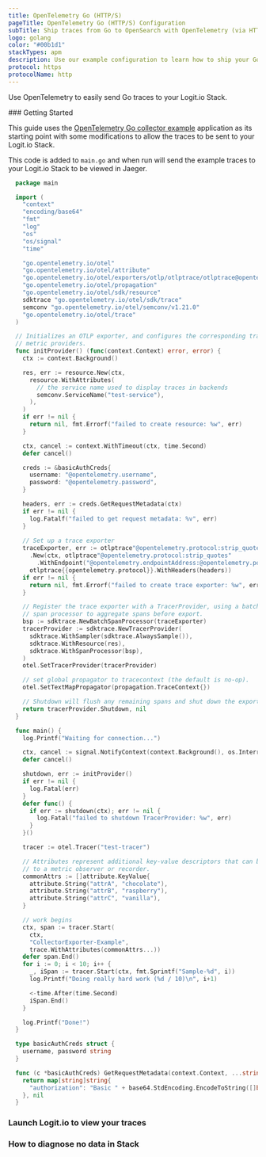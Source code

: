```yaml
---
title: OpenTelemetry Go (HTTP/S)
pageTitle: OpenTelemetry Go (HTTP/S) Configuration
subTitle: Ship traces from Go to OpenSearch with OpenTelemetry (via HTTP/S)
logo: golang
color: "#00b1d1"
stackTypes: apm
description: Use our example configuration to learn how to ship your Go program traces to OpenSearch. Send Go program traces to your Logit.io stacks.
protocol: https
protocolName: http
---
```


Use OpenTelemetry to easily send Go traces to your Logit.io Stack.

<Steps>
  ### Getting Started

  This guide uses the 
  [OpenTelemetry Go collector example](https://github.com/open-telemetry/opentelemetry-go/blob/main/example/otel-collector/main.go) 
  application as its starting point with some modifications to allow the traces to be sent to your Logit.io Stack.

  This code is added to `main.go` and when run will send the example traces to your Logit.io Stack to be viewed in Jaeger.

  ```go copy showLineNumbers /"@opentelemetry.protocol:strip_quotes"/ /@opentelemetry.protocol/ /@opentelemetry.endpointAddress/ /@opentelemetry.port/ /@opentelemetry.base64encodedAuthString/ /@opentelemetry.username/ /@opentelemetry.password/
    package main

    import (
      "context"
      "encoding/base64"
      "fmt"
      "log"
      "os"
      "os/signal"
      "time"

      "go.opentelemetry.io/otel"
      "go.opentelemetry.io/otel/attribute"
      "go.opentelemetry.io/otel/exporters/otlp/otlptrace/otlptrace@opentelemetry.protocol"
      "go.opentelemetry.io/otel/propagation"
      "go.opentelemetry.io/otel/sdk/resource"
      sdktrace "go.opentelemetry.io/otel/sdk/trace"
      semconv "go.opentelemetry.io/otel/semconv/v1.21.0"
      "go.opentelemetry.io/otel/trace"
    )

    // Initializes an OTLP exporter, and configures the corresponding trace and
    // metric providers.
    func initProvider() (func(context.Context) error, error) {
      ctx := context.Background()

      res, err := resource.New(ctx,
        resource.WithAttributes(
          // the service name used to display traces in backends
          semconv.ServiceName("test-service"),
        ),
      )
      if err != nil {
        return nil, fmt.Errorf("failed to create resource: %w", err)
      }

      ctx, cancel := context.WithTimeout(ctx, time.Second)
      defer cancel()

      creds := &basicAuthCreds{
        username: "@opentelemetry.username",
        password: "@opentelemetry.password",
      }

      headers, err := creds.GetRequestMetadata(ctx)
      if err != nil {
        log.Fatalf("failed to get request metadata: %v", err)
      }
      
      // Set up a trace exporter
      traceExporter, err := otlptrace"@opentelemetry.protocol:strip_quotes"
        .New(ctx, otlptrace"@opentelemetry.protocol:strip_quotes"
          .WithEndpoint("@opentelemetry.endpointAddress:@opentelemetry.port"),
        otlptrace{{opentelemetry.protocol}}.WithHeaders(headers))
      if err != nil {
        return nil, fmt.Errorf("failed to create trace exporter: %w", err)
      }

      // Register the trace exporter with a TracerProvider, using a batch
      // span processor to aggregate spans before export.
      bsp := sdktrace.NewBatchSpanProcessor(traceExporter)
      tracerProvider := sdktrace.NewTracerProvider(
        sdktrace.WithSampler(sdktrace.AlwaysSample()),
        sdktrace.WithResource(res),
        sdktrace.WithSpanProcessor(bsp),
      )
      otel.SetTracerProvider(tracerProvider)

      // set global propagator to tracecontext (the default is no-op).
      otel.SetTextMapPropagator(propagation.TraceContext{})

      // Shutdown will flush any remaining spans and shut down the exporter.
      return tracerProvider.Shutdown, nil
    }

    func main() {
      log.Printf("Waiting for connection...")

      ctx, cancel := signal.NotifyContext(context.Background(), os.Interrupt)
      defer cancel()

      shutdown, err := initProvider()
      if err != nil {
        log.Fatal(err)
      }
      defer func() {
        if err := shutdown(ctx); err != nil {
          log.Fatal("failed to shutdown TracerProvider: %w", err)
        }
      }()

      tracer := otel.Tracer("test-tracer")

      // Attributes represent additional key-value descriptors that can be bound
      // to a metric observer or recorder.
      commonAttrs := []attribute.KeyValue{
        attribute.String("attrA", "chocolate"),
        attribute.String("attrB", "raspberry"),
        attribute.String("attrC", "vanilla"),
      }

      // work begins
      ctx, span := tracer.Start(
        ctx,
        "CollectorExporter-Example",
        trace.WithAttributes(commonAttrs...))
      defer span.End()
      for i := 0; i < 10; i++ {
        _, iSpan := tracer.Start(ctx, fmt.Sprintf("Sample-%d", i))
        log.Printf("Doing really hard work (%d / 10)\n", i+1)

        <-time.After(time.Second)
        iSpan.End()
      }

      log.Printf("Done!")
    }

    type basicAuthCreds struct {
      username, password string
    }

    func (c *basicAuthCreds) GetRequestMetadata(context.Context, ...string) (map[string]string, error) {
      return map[string]string{
        "authorization": "Basic " + base64.StdEncoding.EncodeToString([]byte(c.username+":"+c.password)),
      }, nil
    }
  ```

  ### Launch Logit.io to view your traces

  <LaunchStack utmMedium="apm" utmCampaign="golang" source="apm_golang_grpc" />

  ### How to diagnose no data in Stack

  <DiagnoseNoData />
</Steps>
